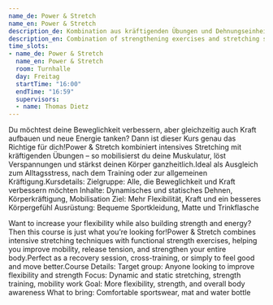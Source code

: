 ```yaml
---
name_de: Power & Stretch
name_en: Power & Stretch
description_de: Kombination aus kräftigenden Übungen und Dehnungseinheiten.
description_en: Combination of strengthening exercises and stretching sessions.
time_slots:
- name_de: Power & Stretch
  name_en: Power & Stretch
  room: Turnhalle
  day: Freitag
  startTime: "16:00"
  endTime: "16:59"
  supervisors:
  - name: Thomas Dietz
---
```


<Locale value="de">
 

 Du möchtest deine Beweglichkeit verbessern, aber gleichzeitig auch Kraft
aufbauen und neue Energie tanken? Dann ist dieser Kurs genau das Richtige für
dich!Power &amp; Stretch kombiniert intensives Stretching mit kräftigenden
Übungen – so mobilisierst du deine Muskulatur, löst Verspannungen und stärkst
deinen Körper ganzheitlich.Ideal als Ausgleich zum Alltagsstress, nach dem
Training oder zur allgemeinen Kräftigung.Kursdetails:      Zielgruppe: Alle, die
Beweglichkeit und Kraft verbessern möchten   Inhalte: Dynamisches und statisches
Dehnen, Körperkräftigung, Mobilisation   Ziel: Mehr Flexibilität, Kraft und ein
besseres Körpergefühl  Ausrüstung: Bequeme Sportkleidung, Matte und Trinkflasche

</Locale>
<Locale value="en">
 

 Want to increase your flexibility while also building strength and energy? Then
this course is just what you’re looking for!Power &amp; Stretch combines
intensive stretching techniques with functional strength exercises, helping you
improve mobility, release tension, and strengthen your entire body.Perfect as a
recovery session, cross-training, or simply to feel good and move better.Course
Details:      Target group: Anyone looking to improve flexibility and strength
Focus: Dynamic and static stretching, strength training, mobility work   Goal:
More flexibility, strength, and overall body awareness  What to bring:
Comfortable sportswear, mat and water bottle

</Locale>
